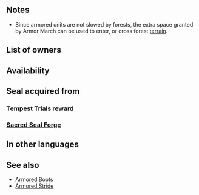 {{SkillPage Tabs}}
{{Passive
|1name=Armor March 1
|1tagid=SID_重装の行軍1
|1promotionRarity=4
|1promotionTier=1
|1required=-
|1effect=At start of turn, if unit's HP = 100% and unit is adjacent to an armored ally, unit and adjacent armored allies can move 1 extra space. (That turn only. Does not stack.)
|1cost=60
|2name=Armor March 2
|2tagid=SID_重装の行軍2
|2promotionRarity=5
|2promotionTier=1
|2effect=At start of turn, if unit's HP ≥ 50% and unit is adjacent to an armored ally, unit and adjacent armored allies can move 1 extra space. (That turn only. Does not stack.)
|2cost=120
|3name=Armor March 3
|3tagid=SID_重装の行軍3
|3effect=At start of turn, if unit is adjacent to an armored ally, unit and adjacent armored allies can move 1 extra space. (That turn only. Does not stack.)
|3cost=240
|type=C
|exclusive=0
|canUseWeapon={{WeaponList|all}}
|canUseMove=Armored
|properties=random_owner,random_inherit_base
}}
==Notes==
* Since armored units are not slowed by forests, the extra space granted by Armor March can be used to enter, or cross forest [[terrain]].
{{Start of turn HP notes}}
{{Mobility increased}}
==List of owners==
{{Skill Hero List}}
==Availability==
{{PassiveFocusList}}
{{PassiveDistributionList}}
{{PassiveCombatManualList}}
==Seal acquired from==
===Tempest Trials reward===
{{Tempest Trials seal reward}}
===[[Sacred Seal Forge]]===
{{SealCosts
|seals=Armor March 1;Armor March 2;Armor March 3
|badgeColor=Azure
|costs1=20;100;40
|costs2=60;100;50
|costs3=400;1000;100
}}

==In other languages==
{{OtherLanguages
|japanese=重装の行軍
|german=Def. Marsch
|spanishEU=Marcha coraza
|spanishLA=Marcha muralla
|french=Dépl. cuirassé
|italian=Marcia corazza
|chineseTW=重裝備行軍
|portuguese=Marcha sólida
}}
==See also==
* [[Armored Boots]]
* [[Armored Stride]]
{{Seals Navbox}}
{{Passives Navbox|C}}